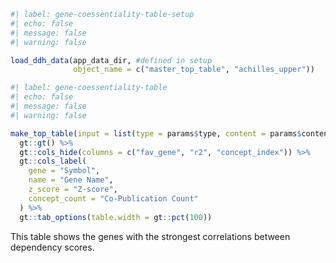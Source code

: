 ```r
#| label: gene-coessentiality-table-setup
#| echo: false
#| message: false
#| warning: false

load_ddh_data(app_data_dir, #defined in setup
              object_name = c("master_top_table", "achilles_upper"))

```

```r
#| label: gene-coessentiality-table
#| echo: false
#| message: false
#| warning: false

make_top_table(input = list(type = params$type, content = params$content)) %>% 
  gt::gt() %>% 
  gt::cols_hide(columns = c("fav_gene", "r2", "concept_index")) %>% 
  gt::cols_label(
    gene = "Symbol", 
    name = "Gene Name", 
    z_score = "Z-score", 
    concept_count = "Co-Publication Count"
  ) %>% 
  gt::tab_options(table.width = gt::pct(100))

```
  
This table shows the genes with the strongest correlations between dependency scores.  